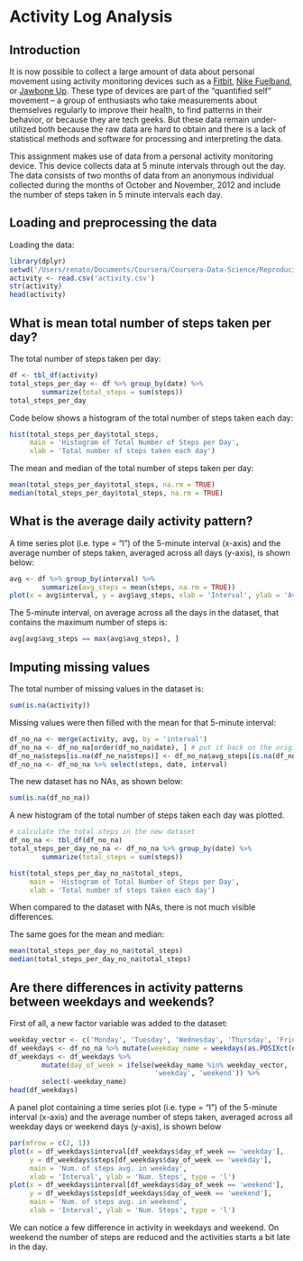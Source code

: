 # Activity Log Analysis

## Introduction

It is now possible to collect a large amount of data about personal movement using activity monitoring devices such as a [Fitbit](http://www.fitbit.com/), [Nike Fuelband](http://www.nike.com/us/en_us/c/nikeplus-fuelband), or [Jawbone Up](https://jawbone.com/up). These type of devices are part of the "quantified self" movement -- a group of enthusiasts who take measurements about themselves regularly to improve their health, to find patterns in their behavior, or because they are tech geeks. But these data remain under-utilized both because the raw data are hard to obtain and there is a lack of statistical methods and software for processing and interpreting the data.

This assignment makes use of data from a personal activity monitoring device. This device collects data at 5 minute intervals through out the day. The data consists of two months of data from an anonymous individual collected during the months of October and November, 2012 and include the number of steps taken in 5 minute intervals each day.

## Loading and preprocessing the data

Loading the data:

```r
library(dplyr)
setwd('/Users/renato/Documents/Coursera/Coursera-Data-Science/Reproducible Research/')
activity <- read.csv('activity.csv')
str(activity)
head(activity)
```

## What is mean total number of steps taken per day?

The total number of steps taken per day:

```r
df <- tbl_df(activity)
total_steps_per_day <- df %>% group_by(date) %>% 
        summarize(total_steps = sum(steps))
total_steps_per_day
```

Code below shows a histogram of the total number of steps taken each day:

```r
hist(total_steps_per_day$total_steps, 
     main = 'Histogram of Total Number of Steps per Day',
     xlab = 'Total number of steps taken each day')
```

The mean and median of the total number of steps taken per day:

```r
mean(total_steps_per_day$total_steps, na.rm = TRUE)
median(total_steps_per_day$total_steps, na.rm = TRUE)
```


## What is the average daily activity pattern?

A time series plot (i.e. type = "l") of the 5-minute interval (x-axis) and the average number of steps taken, averaged across all days (y-axis), is shown below:

```r
avg <- df %>% group_by(interval) %>%
        summarize(avg_steps = mean(steps, na.rm = TRUE))
plot(x = avg$interval, y = avg$avg_steps, xlab = 'Interval', ylab = 'Average steps per day')
```

The 5-minute interval, on average across all the days in the dataset, that contains the maximum number of steps is:

```r
avg[avg$avg_steps == max(avg$avg_steps), ]
```


## Imputing missing values

The total number of missing values in the dataset is:

```r
sum(is.na(activity))
```

Missing values were then filled with the mean for that 5-minute interval:

```r
df_no_na <- merge(activity, avg, by = 'interval')
df_no_na <- df_no_na[order(df_no_na$date), ] # put it back on the original order
df_no_na$steps[is.na(df_no_na$steps)] <- df_no_na$avg_steps[is.na(df_no_na$steps)] # fill in the NAs
df_no_na <- df_no_na %>% select(steps, date, interval)
```

The new dataset has no NAs, as shown below:

```r
sum(is.na(df_no_na))
```

A new histogram of the total number of steps taken each day was plotted.

```r
# calculate the total steps in the new dataset
df_no_na <- tbl_df(df_no_na)
total_steps_per_day_no_na <- df_no_na %>% group_by(date) %>% 
        summarize(total_steps = sum(steps))

hist(total_steps_per_day_no_na$total_steps, 
     main = 'Histogram of Total Number of Steps per Day',
     xlab = 'Total number of steps taken each day')
```

When compared to the dataset with NAs, there is not much visible differences.

The same goes for the mean and median:
```r
mean(total_steps_per_day_no_na$total_steps)
median(total_steps_per_day_no_na$total_steps)
```


## Are there differences in activity patterns between weekdays and weekends?

First of all, a new factor variable was added to the dataset:

```r
weekday_vector <- c('Monday', 'Tuesday', 'Wednesday', 'Thursday', 'Friday')
df_weekdays <- df_no_na %>% mutate(weekday_name = weekdays(as.POSIXct(date)))
df_weekdays <- df_weekdays %>% 
        mutate(day_of_week = ifelse(weekday_name %in% weekday_vector, 
                                    'weekday', 'weekend')) %>%
        select(-weekday_name)
head(df_weekdays)
```

A panel plot containing a time series plot (i.e. type = "l") of the 5-minute interval (x-axis) and the average number of steps taken, averaged across all weekday days or weekend days (y-axis), is shown below

```r
par(mfrow = c(2, 1))
plot(x = df_weekdays$interval[df_weekdays$day_of_week == 'weekday'],
     y = df_weekdays$steps[df_weekdays$day_of_week == 'weekday'],
     main = 'Num. of steps avg. in weekday',
     xlab = 'Interval', ylab = 'Num. Steps', type = 'l')
plot(x = df_weekdays$interval[df_weekdays$day_of_week == 'weekend'], 
     y = df_weekdays$steps[df_weekdays$day_of_week == 'weekend'],
     main = 'Num. of steps avg. in weekend',
     xlab = 'Interval', ylab = 'Num. Steps', type = 'l')
```

We can notice a few difference in activity in weekdays and weekend. On weekend the number of steps are reduced and the activities starts a bit late in the day.